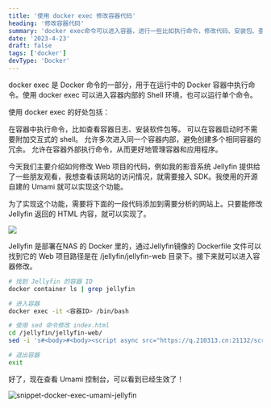 ```yaml
---
title: '使用 docker exec 修改容器代码'
heading: '修改容器代码'
summary: 'docker exec命令可以进入容器，进行一些比如执行命令，修改代码、安装包、查看日志等的操作'
date: '2023-4-23'
draft: false
tags: ['docker']
devType: 'Docker'
---
```



docker exec 是 Docker 命令的一部分，用于在运行中的 Docker 容器中执行命令。使用 docker exec 可以进入容器内部的 Shell 环境，也可以运行单个命令。

使用 docker exec 的好处包括：

在容器中执行命令，比如查看容器日志、安装软件包等。
可以在容器启动时不需要附加交互式的 shell。
允许多次进入同一个容器内部，避免创建多个相同容器的冗余。
允许在容器外部执行命令，从而更好地管理容器和应用程序。

今天我们主要介绍如何修改 Web 项目的代码，例如我的影音系统 Jellyfin 提供给了一些朋友观看，我想查看该网站的访问情况，就需要接入 SDK。我使用的开源自建的 Umami 就可以实现这个功能。

为了实现这个功能，需要将下面的一段代码添加到需要分析的网站上。只要能修改 Jellyfin 返回的 HTML 内容，就可以实现了。

![](https://cloudgrin.oss-cn-shanghai.aliyuncs.com/images/blog-img/snippet-docker-exec-umami.png)

Jellyfin 是部署在NAS 的 Docker 里的，通过Jellyfin镜像的 Dockerfile 文件可以找到它的 Web 项目路径是在 /jellyfin/jellyfin-web 目录下。接下来就可以进入容器修改。

```bash
# 找到 Jellyfin 的容器 ID
docker container ls | grep jellyfin

# 进入容器
docker exec -it <容器ID> /bin/bash

# 使用 sed 命令修改 index.html
cd /jellyfin/jellyfin-web/
sed -i 's#<body>#<body><script async src="https://q.210313.cn:21132/script.js" data-website-id="d85e5cb3-48b7-470d-bb4f-b561bbd23ce0"></script>#g' index.html

# 退出容器
exit
```

好了，现在查看 Umami 控制台，可以看到已经生效了！<Twemoji emoji='smiling-face-with-sunglasses'/>

![snippet-docker-exec-umami-jellyfin](https://cloudgrin.oss-cn-shanghai.aliyuncs.com/images/blog-img/snippet-docker-exec-umami-jellyfin.png)
